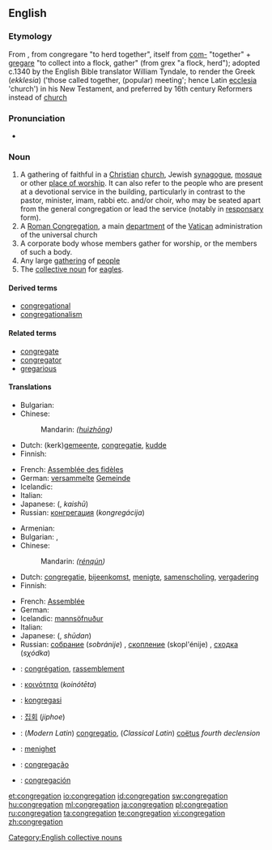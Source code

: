 ==English==

===Etymology===
From {{etyl|la}} {{term|congregatio|congregātiō|lang=la}}, from congregare "to herd together", itself from [[com-]] "together" + [[gregare]] "to collect into a flock, gather" (from grex "a flock, herd"); adopted c.1340 by the English Bible translator William Tyndale, to render the Greek (''ekklesia'') ('those called together, (popular) meeting'; hence Latin [[ecclesia]] 'church') in his New Testament, and preferred by 16th century Reformers instead of [[church]]

===Pronunciation===
* {{rhymes|eɪʃǝn}}

===Noun===
{{en-noun}}

# A gathering of faithful in a [[Christian]] [[church]], Jewish [[synagogue]], [[mosque]] or other [[place of worship]].  It can also refer to the people who are present at a devotional service in the building, particularly in contrast to the pastor, minister, imam, rabbi etc. and/or choir, who may be seated apart from the general congregation or lead the service (notably in [[responsary]] form).
# A [[Roman Congregation]], a main [[department]] of the [[Vatican]] administration of the universal church
# A corporate body whose members gather for worship, or the members of such a body.
# Any large [[gathering]] of [[people]]
# The [[collective noun]] for [[eagle|eagles]].

====Derived terms====
* [[congregational]]
* [[congregationalism]]

====Related terms====
* [[congregate]]
* [[congregator]]
* [[gregarious]]

====Translations====
{{trans-top|A religious gathering of people in a place of worship; its ordinary audience}}
* Bulgarian: {{t|bg|паство|n}}
* Chinese:
*: Mandarin: {{zh-ts|會眾|会众}} ''([[huì]][[zhōng]])''
* Dutch: (kerk)[[gemeente]], [[congregatie]], [[kudde]]
* Finnish: {{t+|fi|seurakunta}}
{{trans-mid}}
* French: [[Assemblée des fidèles]] {{f}}
* German: [[versammelt]]e [[Gemeinde]] {{f}}
* Icelandic: {{t-|is|söfnuður|m}}
* Italian: {{t-|it|assemblea}}
* Japanese: {{Jpan|[[会衆]]}} ({{Jpan|[[かいしゅう]]}}, ''kaishū'')
* Russian: [[конгрегация]] (''kongregácija'') {{f}}
{{trans-bottom}}

{{trans-top|A large gathering of people}}
* Armenian: {{t-|hy|հավաքույթ|tr=havak’uyt’}}
* Bulgarian: {{t+|bg|сбор|m}},  {{t|bg|струпване}}
* Chinese:
*: Mandarin: {{zh-ts|人群|人群}} ''([[rén]][[qún]])''
* Dutch: [[congregatie]], [[bijeenkomst]], [[menigte]], [[samenscholing]], [[vergadering]]
* Finnish: {{t-|fi|väkijoukko}}
{{trans-mid}}
* French: [[Assemblée]] {{f}}
* German: {{t+|de|Versammlung|f}}
* Icelandic: [[mannsöfnuður]] {{m}}
* Italian: {{t+|it|congregazione}}
* Japanese: {{Jpan|[[集団]]}} ({{Jpan|[[しゅうだん]]}}, ''shūdan'')
* Russian: [[собрание]] (''sobránije'') {{n}}, [[скопление]] (skopl'énije) {{n}}, [[сходка]] (''sχódka'') {{f}}
{{trans-bottom}}

{{trans-see|Roman Congreation}}

{{checktrans-top}}
* {{ttbc|French}}: [[congrégation]], [[rassemblement]]
* {{ttbc|Greek}}: [[κοινότητα]] (''koinótēta'')
* {{ttbc|Indonesian}}: [[kongregasi]]
* {{ttbc|Korean}}: [[집회]] (''jiphoe'')
{{checktrans-mid}}
* {{ttbc|Latin}}: (''Modern Latin'') [[congregatio]], (''Classical Latin'') [[coëtus]] ''fourth declension''
* {{ttbc|Norwegian}}: [[menighet]]
* {{ttbc|Portuguese}}: [[congregação]]
* {{ttbc|Spanish}}: [[congregación]]
{{checktrans-bottom}}

[[Category:English collective nouns]]

[[et:congregation]]
[[io:congregation]]
[[id:congregation]]
[[sw:congregation]]
[[hu:congregation]]
[[ml:congregation]]
[[ja:congregation]]
[[pl:congregation]]
[[ru:congregation]]
[[ta:congregation]]
[[te:congregation]]
[[vi:congregation]]
[[zh:congregation]]